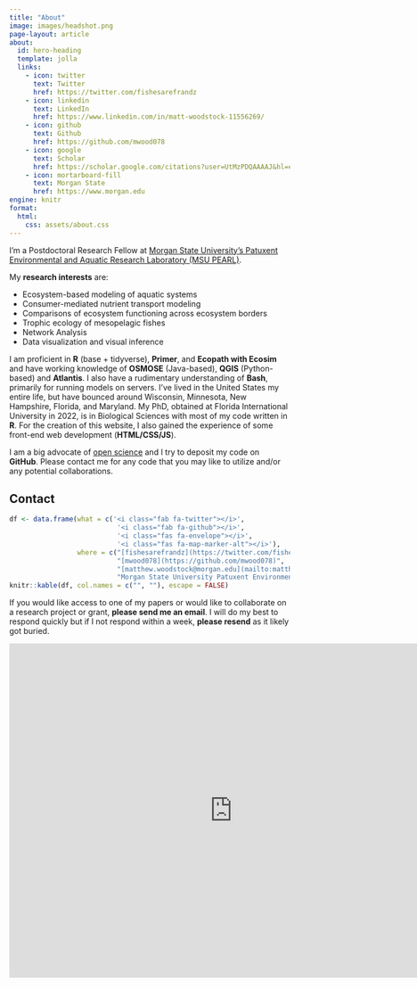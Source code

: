 ```yaml
---
title: "About"
image: images/headshot.png
page-layout: article
about:
  id: hero-heading
  template: jolla
  links:
    - icon: twitter
      text: Twitter
      href: https://twitter.com/fishesarefrandz
    - icon: linkedin
      text: LinkedIn
      href: https://www.linkedin.com/in/matt-woodstock-11556269/
    - icon: github
      text: Github
      href: https://github.com/mwood078
    - icon: google
      text: Scholar
      href: https://scholar.google.com/citations?user=UtMzPDQAAAAJ&hl=en
    - icon: mortarboard-fill
      text: Morgan State
      href: https://www.morgan.edu
engine: knitr
format:
  html:
    css: assets/about.css
---
```




:::{#hero-heading}

:::


I'm a Postdoctoral Research Fellow at [Morgan State University's Patuxent Environmental and Aquatic Research Laboratory (MSU PEARL)](https://www.morgan.edu/pearl).

My **research interests** are:

* [Ecosystem-based modeling]{.highlight-color} of aquatic systems
* [Consumer-mediated nutrient transport modeling]{.highlight-color}
* Comparisons of [ecosystem functioning]{.highlight-color} across ecosystem borders
* [Trophic ecology]{.highlight-color} of mesopelagic fishes
* [Network Analysis]{.highlight-color}
* [Data visualization]{.highlight-color} and [visual inference]{.highlight-color}

I am proficient in **R** (base + tidyverse), **Primer**, and **Ecopath with Ecosim** and have working knowledge of **OSMOSE** (Java-based), **QGIS** (Python-based) and **Atlantis**. I also have a rudimentary understanding of **Bash**, primarily for running models on servers. I've lived in the United States my entire life, but have bounced around Wisconsin, Minnesota, New Hampshire, Florida, and Maryland. My PhD, obtained at Florida International University in 2022, is in Biological Sciences with most of my code written in **R**. For the creation of this website, I also gained the experience of some front-end web development (**HTML/CSS/JS**).


I am a big advocate of [open science](https://en.wikipedia.org/wiki/Open_science) and I try to deposit my code on **GitHub**. Please contact me for any code that you may like to utilize and/or any potential collaborations.


## Contact

```r
df <- data.frame(what = c('<i class="fab fa-twitter"></i>',
                           '<i class="fab fa-github"></i>',
                           '<i class="fas fa-envelope"></i>',
                           '<i class="fas fa-map-marker-alt"></i>'),
                 where = c("[fishesarefrandz](https://twitter.com/fishesarefrandz)",
                           "[mwood078](https://github.com/mwood078)",
                           "[matthew.woodstock@morgan.edu](mailto:matthew.woodstock@morgan.edu)",
                           "Morgan State University Patuxent Environmental and Aquatic Research Laboratory<br>10545 Mackall Rd<br>St Leonard, MD, USA 20685"))
knitr::kable(df, col.names = c("", ""), escape = FALSE)
```

If you would like access to one of my papers or would like to collaborate on a research project or grant, **please send me an email**. I will do my best to respond quickly but if I not respond within a week, **please resend** as it likely got buried.

<iframe src="https://www.google.com/maps/embed?pb=!1m18!1m12!1m3!1d21037.55979648716!2d-76.52152605282951!3d38.38942260498965!2m3!1f0!2f0!3f0!3m2!1i1024!2i768!4f13.1!3m3!1m2!1s0x89b77d1c1a82f6ad%3A0xe2ab5ae21156116f!2sPatuxent%20Environmental%20%26%20Aquatic%20Research%20Laboratory!5e0!3m2!1sen!2sus!4v1663175595884!5m2!1sen!2sus" width="800" height="600" style="border:0;" allowfullscreen="" loading="lazy" referrerpolicy="no-referrer-when-downgrade"></iframe>


